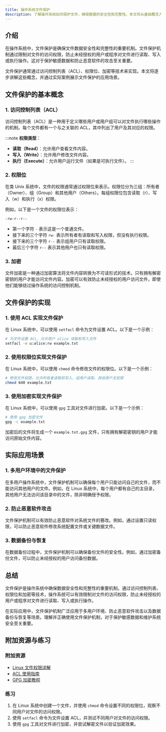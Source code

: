 ```yaml
---
title: 操作系统文件保护
description: 了解操作系统如何保护文件，确保数据的安全性和完整性。本文将从基础概念入手，逐步讲解文件保护的机制、实现方式以及实际应用场景。
---
```


## 介绍

在操作系统中，文件保护是确保文件数据安全性和完整性的重要机制。文件保护机制通过限制对文件的访问权限，防止未经授权的用户或程序对文件进行读取、写入或执行操作。这对于保护敏感数据和防止恶意软件的攻击至关重要。

文件保护通常通过访问控制列表（ACL）、权限位、加密等技术来实现。本文将逐步讲解这些概念，并通过实际案例展示文件保护的应用场景。

## 文件保护的基本概念

### 1. 访问控制列表（ACL）

访问控制列表（ACL）是一种用于定义哪些用户或用户组可以对文件执行哪些操作的机制。每个文件都有一个与之关联的 ACL，其中列出了用户及其对应的权限。

:::note
**权限类型**：
- **读取（Read）**：允许用户查看文件内容。
- **写入（Write）**：允许用户修改文件内容。
- **执行（Execute）**：允许用户运行文件（如果是可执行文件）。
:::

### 2. 权限位

在类 Unix 系统中，文件的权限通常通过权限位来表示。权限位分为三组：所有者（Owner）、组（Group）和其他用户（Others）。每组权限位包含读取（r）、写入（w）和执行（x）权限。

例如，以下是一个文件的权限位表示：

```bash
-rw-r--r--
```

- 第一个字符 `-` 表示这是一个普通文件。
- 接下来的三个字符 `rw-` 表示所有者有读取和写入权限，但没有执行权限。
- 接下来的三个字符 `r--` 表示组用户只有读取权限。
- 最后三个字符 `r--` 表示其他用户也只有读取权限。

### 3. 加密

文件加密是一种通过加密算法将文件内容转换为不可读形式的技术。只有拥有解密密钥的用户才能访问文件内容。加密可以有效防止未经授权的用户访问文件，即使他们能够绕过操作系统的访问控制机制。

## 文件保护的实现

### 1. 使用 ACL 实现文件保护

在 Linux 系统中，可以使用 `setfacl` 命令为文件设置 ACL。以下是一个示例：

```bash
# 为文件设置 ACL，允许用户 alice 读取和写入文件
setfacl -m u:alice:rw example.txt
```

### 2. 使用权限位实现文件保护

在 Linux 系统中，可以使用 `chmod` 命令修改文件的权限位。以下是一个示例：

```bash
# 修改文件权限，允许所有者读取和写入，组用户读取，其他用户无权限
chmod 640 example.txt
```

### 3. 使用加密实现文件保护

在 Linux 系统中，可以使用 `gpg` 工具对文件进行加密。以下是一个示例：

```bash
# 使用 gpg 加密文件
gpg -c example.txt
```

加密后的文件将生成一个 `example.txt.gpg` 文件，只有拥有解密密钥的用户才能访问原始文件内容。

## 实际应用场景

### 1. 多用户环境中的文件保护

在多用户操作系统中，文件保护机制可以确保每个用户只能访问自己的文件，而不能访问其他用户的文件。例如，在 Linux 系统中，每个用户都有自己的主目录，其他用户无法访问该目录中的文件，除非明确授予权限。

### 2. 防止恶意软件攻击

文件保护机制可以有效防止恶意软件对系统文件的篡改。例如，通过设置只读权限，可以防止恶意软件修改系统配置文件或关键数据文件。

### 3. 数据备份与恢复

在数据备份过程中，文件保护机制可以确保备份文件的安全性。例如，通过加密备份文件，可以防止未经授权的用户访问备份数据。

## 总结

文件保护是操作系统中确保数据安全性和完整性的重要机制。通过访问控制列表、权限位和加密等技术，操作系统可以有效限制对文件的访问权限，防止未经授权的用户或程序对文件进行读取、写入或执行操作。

在实际应用中，文件保护机制广泛应用于多用户环境、防止恶意软件攻击以及数据备份与恢复等场景。理解并正确使用文件保护机制，对于保护敏感数据和维护系统安全至关重要。

## 附加资源与练习

### 附加资源

- [Linux 文件权限详解](https://www.linux.com/training-tutorials/understanding-linux-file-permissions/)
- [ACL 使用指南](https://www.tecmint.com/use-acl-for-advanced-file-permissions-in-linux/)
- [GPG 加密教程](https://www.gnupg.org/gph/en/manual.html)

### 练习

1. 在 Linux 系统中创建一个文件，并使用 `chmod` 命令设置不同的权限位，观察不同用户对文件的访问权限。
2. 使用 `setfacl` 命令为文件设置 ACL，并测试不同用户对文件的访问权限。
3. 使用 `gpg` 工具对文件进行加密，并尝试解密文件以验证加密效果。
